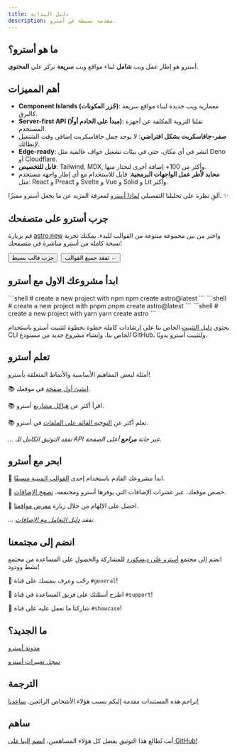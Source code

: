 ```yaml
---
title: دليل البداية
description: مقدمة بسيطة عن أسترو.
---
```


<h2>ما هو أسترو؟</h2>

أسترو هو إطار عمل ويب **شامل** لبناء مواقع ويب **سريعة** تركز على **المحتوى**.

## أهم المميزات

- **Component Islands (جُزر المكونات)**: معمارية ويب جديدة لبناء مواقع سريعة كالبرق.
- **Server-first API (مبدأ على الخادم أولًا)**: نقلنا التروية المكلفة عن أجهزة المستخدم.
- **صفر-جافاسكربت بشكل افتراضي**: لا يوجد حِمل جافاسكربت إضافي وقت الشتغيل لإبطائك.
- **Edge-ready**: انشر في أي مكان، حتى في بيئات تشغيل حواف عالمية مثل Deno أو Cloudflare.
- **قابل للتخصيص**: Tailwind, MDX, وأكثر من 100+ إضافة أخرى لتختار منها.
- **محايد لأطر عمل الواجهات البرمجية**: قابل للاستخدام مع أي إطار واجهة مستخدم مثل: React و Preact و Svelte و Vue و Solid و Lit وأكثر.

ألقِ نظرة على تحليلنا التفصيلي [لماذا أسترو](/ar/concepts/why-astro/) لمعرفة المزيد عن ما يجعل أسترو مميزًا. ✨

## جرب أسترو على متصفحك

قم بزيارة [astro.new](https://astro.new/) واختر من بين مجموعة متنوعة من القوالب للبدء. يمكنك تجربة نسخة كاملة من أسترو مباشرة في متصفحك!

<div style="display: flex; flex-wrap: wrap; gap: 0.5rem;">
    <Button href="https://astro.new/basics?on=stackblitz">جرب قالب بسيط</Button>
    <Button variant="outline" href="https://astro.new/">تفقد جميع القوالب ←</Button>
</div>

## ابدأ مشروعك الاول مع أسترو

<PackageManagerTabs>
  <Fragment slot="npm">
  ```shell
  # create a new project with npm
  npm create astro@latest
  ```
  </Fragment>
  <Fragment slot="pnpm">
  ```shell
  # create a new project with pnpm
  pnpm create astro@latest
  ```
  </Fragment>
  <Fragment slot="yarn">
  ```shell
  # create a new project with yarn
  yarn create astro
  ```
  </Fragment>
</PackageManagerTabs>

يحتوي [دليل التثبيت](/ar/install/auto/) الخاص بنا على إرشادات كاملة خطوة بخطوة لتثبيت أسترو باستخدام CLI الخاص بنا، وإنشاء مشروع جديد من مستودع GitHub، ولتثبيت أسترو يدويًا.

## تعلم أسترو

أمثلة لبعض المفاهيم الأساسية والأنماط المتعلقة بأسترو!

📚 [انشئ أول صفحة](/ar/core-concepts/astro-pages/) في موقعك.

📚 اقرأ أكثر عن [هياكل مشاريع](/ar/core-concepts/project-structure/) أسترو.

📚 تعلم أكثر عن [التوجيه القائم على الملفات](/ar/core-concepts/routing/) في أسترو.

*... تفقد التوثيق الكامل للـ API عبر خانة  **مراجع** أعلى الصفحة.*

## ابحر مع أسترو

🧰 ابدأ مشروعك القادم باستخدام إحدى [القوالب المبنية مسبقًا](https://astro.build/themes/).

🧰 
خصص موقعك، عبر عشرات الإضافات التي يوفرها أسترو ومجتمعه، [تصفح الإضافات](https://astro.build/integrations/).

🧰 احصل على الإلهام من خلال زيارة [معرض مواقعنا](https://astro.build/showcase/).

*... تفقد [دليل التعامل مع الإضافات](/ar/guides/integrations-guide/)*.

## انضم إلى مجتمعنا

انضم إلى مجتمع [أسترو على ديسكورد](https://astro.build/chat) للمشاركة والحصول على المساعدة من مجتمع نشط وودود!

💬 رحّب وعرف بنفسك على قناة `#general`!

💬 اطرح أسئلتك على فريق المساعدة في قناة `#support`!

💬 شاركنا ما تعمل عليه على قناة `#showcase`!

## ما الجديد؟

[مدونة أسترو](https://astro.build/blog/)

[سجل تغييرات أسترو](https://github.com/withastro/astro/blob/main/packages/astro/CHANGELOG.md)

<TranslatorList githubRepo="withastro/docs">

## الترجمة

تراجم هذه المستندات مقدمة إليكم بسبب هؤلاء الأشخاص الرائعين. [ساعدنا!](https://github.com/withastro/docs/blob/main/contributor-guides/translating-astro-docs.md)
</TranslatorList>

## ساهم

أنت تُطالع هذا التوثيق بفضل كل هؤلاء المساهمين، [انضم إلينا على GitHub!](https://github.com/withastro/docs)

<ContributorList githubRepo="withastro/docs" />
